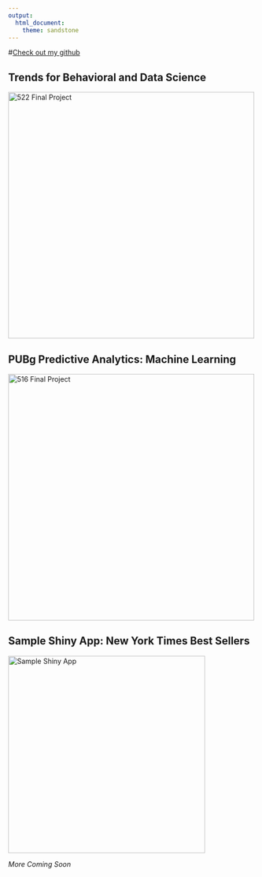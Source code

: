```yaml
---
output: 
  html_document:
    theme: sandstone
---
```


#[Check out my github](https://github.com/jpean)

## Trends for Behavioral and Data Science

[![522 Final Project](522cover.jpg){width=500px}](https://jpean.github.io/522-Final-Project)

## PUBg Predictive Analytics: Machine Learning

[![516 Final Project](pubg.jpg){width=500px}](https://drive.google.com/file/d/1heD3FAqFJeV9rtyDCebiL69ksoksmPoc/view?usp=sharing)

## Sample Shiny App: New York Times Best Sellers

[![Sample Shiny App](NYTbs.png){width=400px}](https://jpean.shinyapps.io/the-app/)

*More Coming Soon*
